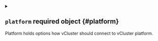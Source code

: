 


<details className="config-field" data-expandable="true">
<summary>

## `platform` <span className="config-field-required" data-required="true">required</span> <span className="config-field-type">object</span> <span className="config-field-default"></span> <span className="config-field-enum"></span> {#platform}

Platform holds options how vCluster should connect to vCluster platform.

</summary>




<details className="config-field" data-expandable="true">
<summary>

### `apiKey` <span className="config-field-required" data-required="true">required</span> <span className="config-field-type">object</span> <span className="config-field-default"></span> <span className="config-field-enum"></span> {#platform-apiKey}

APIKey defines how vCluster can find the api key used for the platform.

</summary>




<details className="config-field" data-expandable="false" open>
<summary>

#### `value` <span className="config-field-required" data-required="true">required</span> <span className="config-field-type">string</span> <span className="config-field-default"></span> <span className="config-field-enum"></span> {#platform-apiKey-value}

Value specifies the api key as a regular text value.

</summary>



</details>



<details className="config-field" data-expandable="true">
<summary>

#### `secretRef` <span className="config-field-required" data-required="true">required</span> <span className="config-field-type">object</span> <span className="config-field-default"></span> <span className="config-field-enum"></span> {#platform-apiKey-secretRef}

SecretRef defines where to find the platform api key. By default vCluster will search in the following locations in this precedence:
* platform.apiKey.value
* environment variable called LICENSE
* secret specified under platform.secret.name
* secret called "vcluster-platform-api-key" in the vCluster namespace

</summary>




<details className="config-field" data-expandable="false" open>
<summary>

##### `name` <span className="config-field-required" data-required="true">required</span> <span className="config-field-type">string</span> <span className="config-field-default"></span> <span className="config-field-enum"></span> {#platform-apiKey-secretRef-name}

Name is the name of the secret where the platform api key is stored. This defaults to vcluster-platform-api-key if undefined.

</summary>



</details>



<details className="config-field" data-expandable="false" open>
<summary>

##### `namespace` <span className="config-field-required" data-required="true">required</span> <span className="config-field-type">string</span> <span className="config-field-default"></span> <span className="config-field-enum"></span> {#platform-apiKey-secretRef-namespace}

Namespace defines the namespace where the api key secret should be retrieved from. If this is not equal to the namespace
where the vCluster is deployed, you need to make sure vCluster has access to this other namespace.

</summary>



</details>


</details>


</details>



<details className="config-field" data-expandable="false" open>
<summary>

### `name` <span className="config-field-required" data-required="true">required</span> <span className="config-field-type">string</span> <span className="config-field-default"></span> <span className="config-field-enum"></span> {#platform-name}

Name is the name of the vCluster instance in the vCluster platform

</summary>



</details>



<details className="config-field" data-expandable="true">
<summary>

### `owner` <span className="config-field-required" data-required="true">required</span> <span className="config-field-type">object</span> <span className="config-field-default"></span> <span className="config-field-enum"></span> {#platform-owner}

Owner is the desired owner of the vCluster within the vCluster platform. If empty will take the current user.

</summary>




<details className="config-field" data-expandable="false" open>
<summary>

#### `user` <span className="config-field-required" data-required="true">required</span> <span className="config-field-type">string</span> <span className="config-field-default"></span> <span className="config-field-enum"></span> {#platform-owner-user}

User is the user id within the platform. This is mutually exclusive with team.

</summary>



</details>



<details className="config-field" data-expandable="false" open>
<summary>

#### `team` <span className="config-field-required" data-required="true">required</span> <span className="config-field-type">string</span> <span className="config-field-default"></span> <span className="config-field-enum"></span> {#platform-owner-team}

Team is the team id within the platform. This is mutually exclusive with user.

</summary>



</details>


</details>



<details className="config-field" data-expandable="false" open>
<summary>

### `project` <span className="config-field-required" data-required="true">required</span> <span className="config-field-type">string</span> <span className="config-field-default"></span> <span className="config-field-enum"></span> {#platform-project}

Project is the project within the platform where the vCluster should connect to.

</summary>



</details>


</details>
